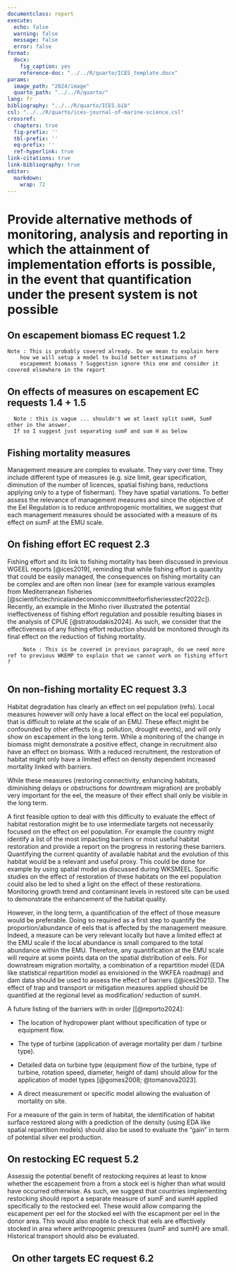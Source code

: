 ```yaml
---
documentclass: report
execute:
  echo: false
  warning: false
  message: false
  error: false
format:
  docx:
    fig_caption: yes
    reference-doc: "../../R/quarto/ICES_template.docx"
params:
  image_path: "2024/image"
  quarto_path: "../../R/quarto/"
lang: fr
bibliography: "../../R/quarto/ICES.bib"
csl: "../../R/quarto/ices-journal-of-marine-science.csl"
crossref:
  chapters: true
  fig-prefix: ''
  tbl-prefix: ''
  eq-prefix: ''
  ref-hyperlink: true
link-citations: true
link-bibliography: true
editor: 
  markdown: 
    wrap: 72
---
```


# Provide alternative methods of monitoring, analysis and reporting in which the attainment of implementation efforts is possible, in the event that quantification under the present system is not possible

## On escapement biomass EC request 1.2

```         
Note : This is probably covered already. Do we mean to explain here
    how we will setup a model to build better estimations of
    escapement biomass ? Suggestion ignore this one and consider it covered elsewhere in the report
```

## On effects of measures on escapement EC requests 1.4 + 1.5

```         
  Note : this is vague ... shouldn't we at least split sumH, SumF other in the answer.
  If so I suggest just separating sumF and sum H as below
```

## Fishing mortality measures

Management measure are complex to evaluate. They vary over time. They
include different type of measures (e.g. size limit, gear specification,
diminution of the number of licences, spatial fishing bans, reductions
applying only to a type of fisherman). They have spatial variations. To
better assess the relevance of management measures and since the
objective of the Eel Regulation is to reduce anthropogenic mortalities,
we suggest that each management measures should be associated with a
measure of its effect on sumF at the EMU scale.

```{=html}
<!---Mortality targets (objective for sum F and sum H) and their change
should be adopted in eel management plans. These targets should be
compatible with the restoration of the eel population in the long term
(e.g. far below 0.92). The management measures or reductions of fishing
effort should be evaluated against the attainment of those targets.
 Hilaire : I would remove this paragraph: setting intermediate is a management question
not a scientific one. For ICES, given the situation, we can only set one target and
recommendation: sumA=0 / Cédric OK removed -->
```

## On fishing effort EC request 2.3

Fishing effort and its link to fishing mortality has been discussed in
previous WGEEL reports [@ices2019], reminding that while fishing effort
is quantity that could be easily managed, the consequences on fishing
mortality can be complex and are often non linear (see for example
various examples from Mediterranean fisheries
[@scientifictechnicalandeconomiccommitteeforfisheriesstecf2022c]).
Recently, an example in the Minho river illustrated the potential
ineffectiveness of fishing effort regulation and possible resulting
biases in the analysis of CPUE [@stratoudakis2024]. As such, we consider
that the effectiveness of any fishing effort reduction should be
monitored through its final effect on the reduction of fishing
mortality.

```         
     Note : This is be covered in previous paragraph, do we need more ref to previous WKEMP to explain that we cannot work on fishing effort ?
   
```

## On non-fishing mortality EC request 3.3

Habitat degradation has clearly an effect on eel population (refs).
Local measures however will only have a local effect on the local eel
population, that is difficult to relate at the scale of an EMU. These
effect might be confounded by other effects (e.g. pollution, drought
events), and will only show on escapement in the long term. While a
monitoring of the change in biomass might demonstrate a positive effect,
change in recruitment also have an effect on biomass. With a reduced
recruitment, the restoration of habitat might only have a limited effect
on density dependent increased mortality linked with barriers.

While these measures (restoring connectivity, enhancing habitats,
diminishing delays or obstructions for downtream migration) are probably
very important for the eel, the measure of their effect shall only be
visible in the long term.

A first feasible option to deal with this difficulty to evaluate the
effect of habitat restoration might be to use intermediate targets not
necessarily focused on the effect on eel population. For example the
country might identify a list of the most impacting barriers or most
useful habitat restoration and provide a report on the progress in
restoring these barriers. Quantifying the current quantity of available
habitat and the evolution of this habitat would be a relevant and useful
proxy. This could be done for example by using spatial model as
discussed during WKSMEEL. Specific studies on the effect of restoration
of these habitats on the eel population could also be led to shed a
light on the effect of these restorations. Monitoring growth trend and
contaminant levels in restored site can be used to demonstrate the
enhancement of the habitat quality.

However, in the long term, a quantification of the effect of those
measure would be preferable. Doing so required as a first step to
quantify the proportion/abundance of eels that is affected by the
management measure. Indeed, a measure can be very relevant locally but
have a limited effect at the EMU scale if the local abundance is small
compared to the total abundance within the EMU. Therefore, any
quantification at the EMU scale will require at some points data on the
spatial distribution of eels. For downstream migration mortality, a
combination of a repartition model (EDA like statistical repartition
model as envisioned in the WKFEA roadmap) and dam data should be used to
assess the effect of barriers (\[\@ices2021\]). The effect of trap and
transport or mitigation measures applied should be quantified at the
regional level as modification/ reduction of sumH.

A future listing of the barriers with in order \[[@reporto2024]:

-   The location of hydropower plant without specification of type or
    equipment flow.

-   The type of turbine (application of average mortality per dam /
    turbine type).

-   Detailed data on turbine type (equipment flow of the turbine, type
    of turbine, rotation speed, diameter, height of dam) should allow
    for the application of model types [@gomes2008; @tomanova2023].

-   A direct measurement or specific model allowing the evaluation of
    mortality on site.

For a measure of the gain in term of habitat, the identification of
habitat surface restored along with a prediction of the density (using
EDA like spatial repartition models) should also be used to evaluate the
"gain" in term of potential silver eel production.

## On restocking EC request 5.2

Assessig the potential benefit of restocking requires at least to know
whether the escapement from a from a stock eel is higher than what would
have occurred otherwise. As such, we suggest that countries implementing
restocking should report a separate measure of sumF and sumH applied
specifically to the restocked eel. These would allow comparing the
escapement per eel for the stocked eel with the escapment per eel in the
donor area. This would also enable to check that eels are effectively
stocked in area where anthropogenic pressures (sumF and sumH) are small.
Historical transport should also be evaluated.

##   On other targets EC request 6.2

```         
```